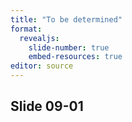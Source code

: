 ```yaml
---
title: "To be determined"
format: 
  revealjs:
    slide-number: true
    embed-resources: true
editor: source
---
```


## Slide 09-01

::: notes

:::


